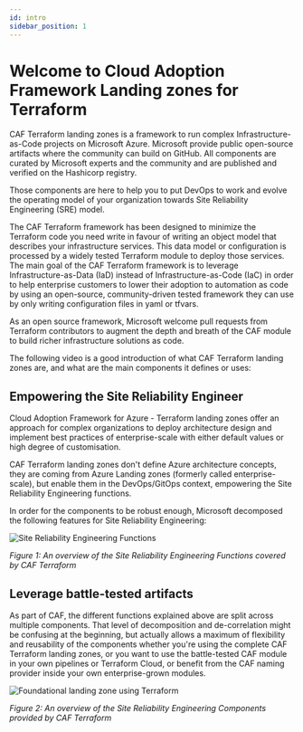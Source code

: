 ```yaml
---
id: intro
sidebar_position: 1
---
```


# Welcome to Cloud Adoption Framework Landing zones for Terraform

CAF Terraform landing zones is a framework to run complex Infrastructure-as-Code projects on Microsoft Azure. 
Microsoft provide public open-source artifacts where the community can build on GitHub. All components are curated by Microsoft experts and the community and are published and verified on the Hashicorp registry.

Those components are here to help you to put DevOps to work and evolve the operating model of your organization towards Site Reliability Engineering (SRE) model.

The CAF Terraform framework has been designed to minimize the Terraform code you need write in favour of writing an object model that describes your infrastructure services. This data model or configuration is processed by a widely tested Terraform module to deploy those services.
The main goal of the CAF Terraform framework is to leverage Infrastructure-as-Data (IaD) instead of Infrastructure-as-Code (IaC) in order to help enterprise customers to lower their adoption to automation as code by using an open-source, community-driven tested framework they can use by only writing configuration files in yaml or tfvars.

As an open source framework, Microsoft welcome pull requests from Terraform contributors to augment the depth and breath of the CAF module to build richer infrastructure solutions as code.

The following video is a good introduction of what CAF Terraform landing zones are, and what are the main components it defines or uses:

<ReactPlayer controls url='https://www.youtube.com/embed/FlQ17u4NNts' />

## Empowering the Site Reliability Engineer

Cloud Adoption Framework for Azure - Terraform landing zones offer an approach for complex organizations to deploy architecture design and implement best practices of enterprise-scale with either default values or high degree of customisation.

CAF Terraform landing zones don't define Azure architecture concepts, they are coming from Azure Landing zones (formerly called enterprise-scale), but enable them in the DevOps/GitOps context, empowering the Site Reliability Engineering functions.

In order for the components to be robust enough, Microsoft decomposed the following features for Site Reliability Engineering:

![Site Reliability Engineering Functions](./terraform-sre-functions.png)

*Figure 1: An overview of the Site Reliability Engineering Functions covered by CAF Terraform*

## Leverage battle-tested artifacts

As part of CAF, the different functions explained above are split across multiple components. That level of decomposition and de-correlation might be confusing at the beginning, but actually allows a maximum of flexibility and reusability of the components whether you're using the complete CAF Terraform landing zones, or you want to use the battle-tested CAF module in your own pipelines or Terraform Cloud, or benefit from the CAF naming provider inside your own enterprise-grown modules.  

![Foundational landing zone using Terraform](./terraform-sre-components.png)

*Figure 2: An overview of the Site Reliability Engineering Components provided by CAF Terraform*

